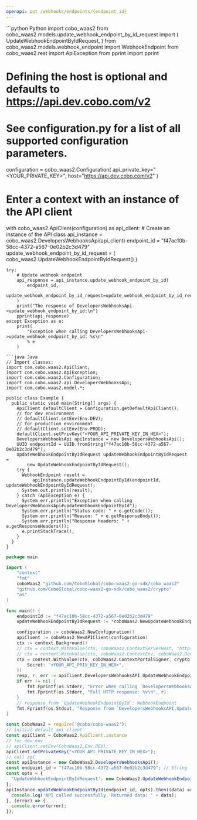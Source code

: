 ```yaml
---
openapi: put /webhooks/endpoints/{endpoint_id}
---
```


<RequestExample>
```python Python
import cobo_waas2
from cobo_waas2.models.update_webhook_endpoint_by_id_request import (
    UpdateWebhookEndpointByIdRequest,
)
from cobo_waas2.models.webhook_endpoint import WebhookEndpoint
from cobo_waas2.rest import ApiException
from pprint import pprint

# Defining the host is optional and defaults to https://api.dev.cobo.com/v2
# See configuration.py for a list of all supported configuration parameters.
configuration = cobo_waas2.Configuration(
    api_private_key="<YOUR_PRIVATE_KEY>", host="https://api.dev.cobo.com/v2"
)
# Enter a context with an instance of the API client
with cobo_waas2.ApiClient(configuration) as api_client:
    # Create an instance of the API class
    api_instance = cobo_waas2.DevelopersWebhooksApi(api_client)
    endpoint_id = "f47ac10b-58cc-4372-a567-0e02b2c3d479"
    update_webhook_endpoint_by_id_request = (
        cobo_waas2.UpdateWebhookEndpointByIdRequest()
    )

    try:
        # Update webhook endpoint
        api_response = api_instance.update_webhook_endpoint_by_id(
            endpoint_id,
            update_webhook_endpoint_by_id_request=update_webhook_endpoint_by_id_request,
        )
        print("The response of DevelopersWebhooksApi->update_webhook_endpoint_by_id:\n")
        pprint(api_response)
    except Exception as e:
        print(
            "Exception when calling DevelopersWebhooksApi->update_webhook_endpoint_by_id: %s\n"
            % e
        )

```
```java Java
// Import classes:
import com.cobo.waas2.ApiClient;
import com.cobo.waas2.ApiException;
import com.cobo.waas2.Configuration;
import com.cobo.waas2.api.DevelopersWebhooksApi;
import com.cobo.waas2.model.*;

public class Example {
  public static void main(String[] args) {
    ApiClient defaultClient = Configuration.getDefaultApiClient();
    // for dev environment
    // defaultClient.setEnv(Env.DEV);
    // for production environment
    // defaultClient.setEnv(Env.PROD);
    defaultClient.setPrivKey("<YOUR_API_PRIVATE_KEY_IN_HEX>");
    DevelopersWebhooksApi apiInstance = new DevelopersWebhooksApi();
    UUID endpointId = UUID.fromString("f47ac10b-58cc-4372-a567-0e02b2c3d479");
    UpdateWebhookEndpointByIdRequest updateWebhookEndpointByIdRequest =
        new UpdateWebhookEndpointByIdRequest();
    try {
      WebhookEndpoint result =
          apiInstance.updateWebhookEndpointById(endpointId, updateWebhookEndpointByIdRequest);
      System.out.println(result);
    } catch (ApiException e) {
      System.err.println("Exception when calling DevelopersWebhooksApi#updateWebhookEndpointById");
      System.err.println("Status code: " + e.getCode());
      System.err.println("Reason: " + e.getResponseBody());
      System.err.println("Response headers: " + e.getResponseHeaders());
      e.printStackTrace();
    }
  }
}

```
```go Go
package main

import (
	"context"
	"fmt"
	coboWaas2 "github.com/CoboGlobal/cobo-waas2-go-sdk/cobo_waas2"
	"github.com/CoboGlobal/cobo-waas2-go-sdk/cobo_waas2/crypto"
	"os"
)

func main() {
	endpointId := "f47ac10b-58cc-4372-a567-0e02b2c3d479"                                 // string | The webhook endpoint ID. You can retrieve a list of webhook endpoint IDs by calling [List webhook endpoints](/v2/api-references/developers--webhooks/list-webhook-endpoints).
	updateWebhookEndpointByIdRequest := *coboWaas2.NewUpdateWebhookEndpointByIdRequest() // UpdateWebhookEndpointByIdRequest | The request body to update a webhook endpoint. (optional)

	configuration := coboWaas2.NewConfiguration()
	apiClient := coboWaas2.NewAPIClient(configuration)
	ctx := context.Background()
	// ctx = context.WithValue(ctx, coboWaas2.ContextServerHost, "https://api[.xxx].cobo.com/v2")
	// ctx = context.WithValue(ctx, coboWaas2.ContextEnv, coboWaas2.DevEnv)
	ctx = context.WithValue(ctx, coboWaas2.ContextPortalSigner, crypto.Ed25519Signer{
		Secret: "<YOUR_API_PRIV_KEY_IN_HEX>",
	})
	resp, r, err := apiClient.DevelopersWebhooksAPI.UpdateWebhookEndpointById(ctx, endpointId).UpdateWebhookEndpointByIdRequest(updateWebhookEndpointByIdRequest).Execute()
	if err != nil {
		fmt.Fprintf(os.Stderr, "Error when calling `DevelopersWebhooksAPI.UpdateWebhookEndpointById``: %v\n", err)
		fmt.Fprintf(os.Stderr, "Full HTTP response: %v\n", r)
	}
	// response from `UpdateWebhookEndpointById`: WebhookEndpoint
	fmt.Fprintf(os.Stdout, "Response from `DevelopersWebhooksAPI.UpdateWebhookEndpointById`: %v\n", resp)
}

```
```javascript JavaScript
const CoboWaas2 = require('@cobo/cobo-waas2');
// initial default api client
const apiClient = CoboWaas2.ApiClient.instance
// for dev env
// apiClient.setEnv(CoboWaas2.Env.DEV);
apiClient.setPrivateKey("<YOUR_API_PRIVATE_KEY_IN_HEX>");
// call api
const apiInstance = new CoboWaas2.DevelopersWebhooksApi();
const endpoint_id = "f47ac10b-58cc-4372-a567-0e02b2c3d479"; // String | The webhook endpoint ID. You can retrieve a list of webhook endpoint IDs by calling [List webhook endpoints](/v2/api-references/developers--webhooks/list-webhook-endpoints).
const opts = {
  'UpdateWebhookEndpointByIdRequest': new CoboWaas2.UpdateWebhookEndpointByIdRequest() // UpdateWebhookEndpointByIdRequest | The request body to update a webhook endpoint.
};
apiInstance.updateWebhookEndpointById(endpoint_id, opts).then((data) => {
  console.log('API called successfully. Returned data: ' + data);
}, (error) => {
  console.error(error);
});
```
</RequestExample>